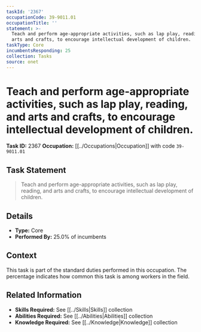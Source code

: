 ```yaml
---
taskId: '2367'
occupationCode: 39-9011.01
occupationTitle: ''
statement: >-
  Teach and perform age-appropriate activities, such as lap play, reading, and
  arts and crafts, to encourage intellectual development of children.
taskType: Core
incumbentsResponding: 25
collection: Tasks
source: onet
---
```

# Teach and perform age-appropriate activities, such as lap play, reading, and arts and crafts, to encourage intellectual development of children.

**Task ID:** 2367
**Occupation:** [[../Occupations|Occupation]] with code `39-9011.01`

## Task Statement

> Teach and perform age-appropriate activities, such as lap play, reading, and arts and crafts, to encourage intellectual development of children.

## Details

- **Type:** Core
- **Performed By:** 25.0% of incumbents

## Context

This task is part of the standard duties performed in this occupation. The percentage indicates how common this task is among workers in the field.

## Related Information

- **Skills Required:** See [[../Skills|Skills]] collection
- **Abilities Required:** See [[../Abilities|Abilities]] collection
- **Knowledge Required:** See [[../Knowledge|Knowledge]] collection
